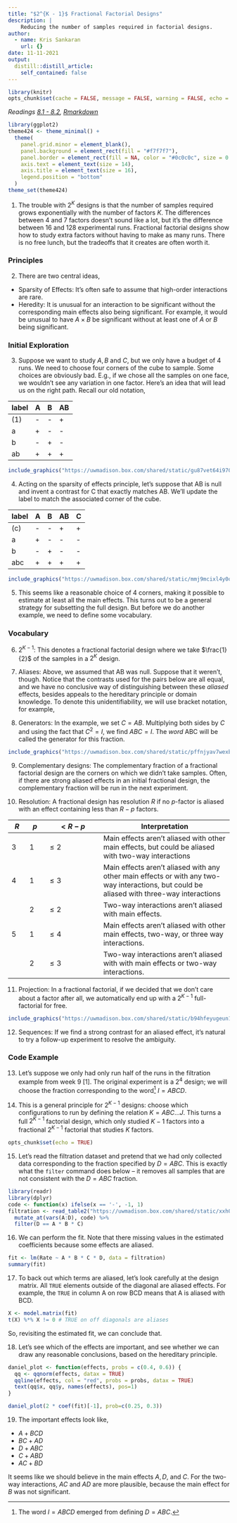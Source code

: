 ```yaml
---
title: "$2^{K - 1}$ Fractional Factorial Designs"
description: |
    Reducing the number of samples required in factorial designs.
author:
  - name: Kris Sankaran
    url: {}
date: 11-11-2021
output:
  distill::distill_article:
    self_contained: false
---
```


```r
library(knitr)
opts_chunk$set(cache = FALSE, message = FALSE, warning = FALSE, echo = FALSE, out.width = 400, fig.align = "center")
```

_Readings [8.1 - 8.2](https://www.wiley.com/en-us/Design+and+Analysis+of+Experiments%2C+10th+Edition-p-9781119492443#content-section), [Rmarkdown](https://github.com/krisrs1128/stat424_f21/blob/main/_posts/2021-08-17-week10-4/week10-4.Rmd)_

```r
library(ggplot2)
theme424 <- theme_minimal() + 
  theme(
    panel.grid.minor = element_blank(),
    panel.background = element_rect(fill = "#f7f7f7"),
    panel.border = element_rect(fill = NA, color = "#0c0c0c", size = 0.6),
    axis.text = element_text(size = 14),
    axis.title = element_text(size = 16),
    legend.position = "bottom"
  )
theme_set(theme424)
```

1. The trouble with $2^{K}$ designs is that the number of samples required grows
exponentially with the number of factors $K$. The differences between 4 and 7
factors doesn’t sound like a lot, but it’s the difference between 16 and 128
experimental runs. Fractional factorial designs show how to study extra factors
without having to make as many runs. There is no free lunch, but the tradeoffs
that it creates are often worth it.

### Principles

2. There are two central ideas,
  * Sparsity of Effects: It’s often safe to assume that high-order interactions
  are rare.
  * Heredity: It is unusual for an interaction to be significant without the
  corresponding main effects also being significant. For example, it would be
  unusual to have $A \times B$ be significant without at least one of $A$ or $B$
  being significant.

### Initial Exploration

3. Suppose we want to study $A, B$ and $C$, but we only have a budget of 4 runs.
We need to choose four corners of the cube to sample. Some choices are obviously
bad. E.g., if we chose all the samples on one face, we wouldn’t see any
variation in one factor. Here’s an idea that will lead us on the right path.
Recall our old notation,

| label | A | B |  AB |
|--- | --- | --- | --- |
| (1) | - | - | + |
| a | + | - | - |
| b | - | + | - |
| ab | + | + | + |

```r
include_graphics("https://uwmadison.box.com/shared/static/gu87vet64i970eonsbvtds7bsb31qbuy.png")
```

4. Acting on the sparsity of effects principle, let’s suppose that AB is null
and invent a contrast for C that exactly matches AB. We’ll update the label to
match the associated corner of the cube.

| label | A | B |  AB | C |
|---| --- | --- | --- | --- |
| (c) | - | - | + | + |
| a | + | - | - | - |
| b | - | + | - | - |
| abc | + | + | + | + |

```r
include_graphics("https://uwmadison.box.com/shared/static/mmj9mcixl4y0o95hwf7h93vayw0eooc0.png")
```

5. This seems like a reasonable choice of 4 corners, making it possible to
estimate at least all the main effects. This turns out to be a general strategy
for subsetting the full design. But before we do another example, we need to
define some vocabulary.

### Vocabulary

6. $2^{K - 1}$: This denotes a fractional factorial design where we take
$\frac{1}{2}$ of the samples in a $2^{K}$ design.

7. Aliases: Above, we assumed that AB was null. Suppose that it weren’t, though.
Notice that the contrasts used for the pairs below are all equal,
\begin{align*}
	 \left[AB\right] &= \frac{1}{2}\left(c - a + b + abc\right) = \left[C\right] \\
		\left[BC\right] &= \frac{1}{2}\left(-c + a - b + abc\right) = \left[A\right] \\
		\left[AC\right] &= \frac{1}{2}\left(-c - a + b + abc\right) = \left[B\right]
\end{align*}
  and we have no conclusive way of distinguishing between these *aliased* effects,
  besides appeals to the hereditary principle or domain knowledge. To denote this
  unidentifiability, we will use bracket notation, for example,
  \begin{align*}
  \left[A\right] &= A + BC.
  \end{align*}
  
8. Generators: In the example, we set $C = AB$. Multiplying both sides by $C$
and using the fact that $C^2 = I$, we find $ABC = I$. The *word* ABC will be
called the generator for this fraction.

```r
include_graphics("https://uwmadison.box.com/shared/static/pffnjyav7wexbujzf32vlhorcfxhfa6w.png")
```

9. Complementary designs: The complementary fraction of a fractional factorial
design are the corners on which we didn’t take samples. Often, if there are
strong aliased effects in an initial fractional design, the complementary
fraction will be run in the next experiment.

10. Resolution: A fractional design has resolution $R$ if no $p$-factor is
aliased with an effect containing less than $R - p$ factors.

| $R$ | $p$ | $< R - p$ | Interpretation |
|- | - | --- | ------- |
| 3 | 1 |  $\leq 2$ | Main effects aren't aliased with other main effects, but could be aliased with two-way interactions | 
| 4 | 1 | $\leq 3$ | Main effects aren't aliased with any other main effects or with any two-way interactions, but could be aliased with three-way interactions | 
|  | 2 | $\leq 2$ | Two-way interactions aren’t aliased with main effects.
| 5 | 1 | $\leq 4$ | Main effects aren’t aliased with other main effects, two-way, or three way interactions. | 
| | 2 | $\leq 3$ | Two-way interactions aren’t aliased with with main effects or two-way interactions. |

11. Projection: In a fractional factorial, if we decided that we don’t care
about a factor after all, we automatically end up with a $2 ^ {K - 1}$
full-factorial for free.

```r
include_graphics("https://uwmadison.box.com/shared/static/b94hfeyugeun1xywlm2ccls9am5l38xg.jpg")
```

12. Sequences: If we find a strong contrast for an aliased effect, it’s natural
to try a follow-up experiment to resolve the ambiguity.

### Code Example

13. Let's suppose we only had only run half of the runs in the filtration
example from week 9 [1]. The original experiment is a $2^ 4$ design; we will
choose the fraction corresponding to the word^[The word $I = ABCD$ emerged from
defining $D = ABC$.] $I = ABCD$.

14. This is a general principle for $2 ^ {K - 1}$ designs: choose which
configurations to run by defining the relation $K = A B C \dots J$. This turns a
full $2^{K - 1}$ factorial design, which only studied $K - 1$ factors into a
fractional $2^{K - 1}$ factorial that studies $K$ factors.

```r
opts_chunk$set(echo = TRUE)
```

15. Let's read the filtration dataset and pretend that we had only collected
data corresponding to the fraction specified by $D = ABC$. This is exactly what
the `filter` command does below -- it removes all samples that are not
consistent with the $D = ABC$ fraction.

```r
library(readr)
library(dplyr)
code <- function(x) ifelse(x == '-', -1, 1)
filtration <- read_table2("https://uwmadison.box.com/shared/static/xxh05ngikmscnddbhg2l3v268jnu4jtc.txt") %>%
  mutate_at(vars(A:D), code) %>%
  filter(D == A * B * C)
```

16. We can perform the fit. Note that there missing values in the estimated
coefficients because some effects are aliased.

```r
fit <- lm(Rate ~ A * B * C * D, data = filtration)
summary(fit)
```

17. To back out which terms are aliased, let's look carefully at the design
matrix. All `TRUE` elements outside of the diagonal are aliased effects. For
example, the `TRUE` in column A on row BCD means that A is aliased with BCD.

```r
X <- model.matrix(fit)
t(X) %*% X != 0 # TRUE on off diagonals are aliases
```

  So, revisiting the estimated fit, we can conclude that.
  \begin{align*}
  \widehat{\mu}+\widehat{A B C D} &=70.75 \\
  \widehat{A}+\widehat{B C D} &=9.5 \times 2=19 \\
  \widehat{B}+\widehat{A C D} &=0.75 \times 2=1.5 \\
  \widehat{C}+\widehat{A B D} &=7 \times 2=14 \\
  \widehat{D}+\widehat{A B C} &=8.25 \times 2=16.5 \\
  \widehat{A B}+\widehat{C D} &=-0.5 \times 2=-1 \\
  \widehat{A C}+\widehat{B D}=&-9.25 \times 2=-18.5 \\
  \widehat{B C}+\widehat{A D} &=9.5 \times 2=19
  \end{align*}
  
18. Let's see which of the effects are important, and see whether we can draw
any reasonable conclusions, based on the hereditary principle.

```r
daniel_plot <- function(effects, probs = c(0.4, 0.6)) { 
  qq <- qqnorm(effects, datax = TRUE)
  qqline(effects, col = "red", probs = probs, datax = TRUE)
  text(qq$x, qq$y, names(effects), pos=1)
}

daniel_plot(2 * coef(fit)[-1], prob=c(0.25, 0.3))
```

19. The important effects look like,
  
  * $A + BCD$ 
  * $BC + AD$
  * $D + ABC$
  * $C + ABD$
  * $AC + BD$
  
  It seems like we should believe in the main effects $A, D$, and $C$. For the
  two-way interactions, $AC$ and $AD$ are more plausible, because the main effect
  for $B$ was not significant.